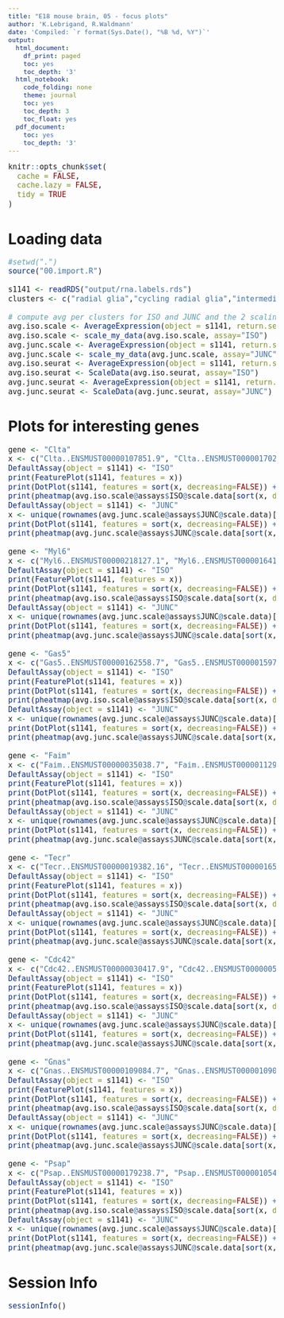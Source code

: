 ---
title: "E18 mouse brain, 05 - focus plots"
author: 'K.Lebrigand, R.Waldmann'
date: 'Compiled: `r format(Sys.Date(), "%B %d, %Y")`'
output:
  html_document:
    df_print: paged
    toc: yes
    toc_depth: '3'
  html_notebook:
    code_folding: none
    theme: journal
    toc: yes
    toc_depth: 3
    toc_float: yes
  pdf_document:
    toc: yes
    toc_depth: '3'
---

<style type="text/css">

body, td {
   font-size: 15px;
}
code.r{
  font-size: 15px;
}
pre {
  font-size: 15px
}
</style>

```{r setup, include=FALSE}
knitr::opts_chunk$set(
  cache = FALSE,
  cache.lazy = FALSE,
  tidy = TRUE
)
```

# Loading data

```{r message=FALSE, warning=FALSE, echo=FALSE, eval=T, fig.height=4, fig.width=6}

#setwd(".")
source("00.import.R")

s1141 <- readRDS("output/rna.labels.rds")
clusters <- c("radial glia","cycling radial glia","intermediate progenitor", "imature Glutamatergic", "mature Glutamatergic","imature GABAergic","mature GABAergic", "Cajal-Retzius")

# compute avg per clusters for ISO and JUNC and the 2 scaling methods
avg.iso.scale <- AverageExpression(object = s1141, return.seurat = TRUE, assay="ISO")
avg.iso.scale <- scale_my_data(avg.iso.scale, assay="ISO")
avg.junc.scale <- AverageExpression(object = s1141, return.seurat = TRUE, assay="JUNC")
avg.junc.scale <- scale_my_data(avg.junc.scale, assay="JUNC")
avg.iso.seurat <- AverageExpression(object = s1141, return.seurat = TRUE, assay="ISO")
avg.iso.seurat <- ScaleData(avg.iso.seurat, assay="ISO")
avg.junc.seurat <- AverageExpression(object = s1141, return.seurat = TRUE, assay="JUNC")
avg.junc.seurat <- ScaleData(avg.junc.seurat, assay="JUNC")

```

# Plots for interesting genes

```{r message=FALSE, warning=FALSE, echo=FALSE, eval=T, fig.height=4, fig.width=8 }

gene <- "Clta"
x <- c("Clta..ENSMUST00000107851.9", "Clta..ENSMUST00000170241.7", "Clta..ENSMUST00000107849.9")
DefaultAssay(object = s1141) <- "ISO"
print(FeaturePlot(s1141, features = x))
print(DotPlot(s1141, features = sort(x, decreasing=FALSE)) + RotatedAxis() + theme(text = element_text(size = 8), axis.text=element_text(size = 8)))
print(pheatmap(avg.iso.scale@assays$ISO@scale.data[sort(x, decreasing=FALSE),], cluster_rows=FALSE, cluster_cols=FALSE, fontsize = 8, clustering_method = "complete", clustering_distance_rows = "manhattan"))
DefaultAssay(object = s1141) <- "JUNC"
x <- unique(rownames(avg.junc.scale@assays$JUNC@scale.data)[grep(paste("^",gene,"\\.\\.",sep=""), rownames(avg.junc.scale@assays$JUNC@scale.data))])
print(DotPlot(s1141, features = sort(x, decreasing=FALSE)) + RotatedAxis() + theme(text = element_text(size = 8), axis.text=element_text(size = 8)))
print(pheatmap(avg.junc.scale@assays$JUNC@scale.data[sort(x, decreasing=FALSE),], cluster_rows=FALSE, cluster_cols=FALSE, fontsize = 8, clustering_method = "complete", clustering_distance_rows = "manhattan"))

gene <- "Myl6"
x <- c("Myl6..ENSMUST00000218127.1", "Myl6..ENSMUST00000164181.1")
DefaultAssay(object = s1141) <- "ISO"
print(FeaturePlot(s1141, features = x))
print(DotPlot(s1141, features = sort(x, decreasing=FALSE)) + RotatedAxis() + theme(text = element_text(size = 8), axis.text=element_text(size = 8)))
print(pheatmap(avg.iso.scale@assays$ISO@scale.data[sort(x, decreasing=FALSE),], cluster_rows=FALSE, cluster_cols=FALSE, fontsize = 8, clustering_method = "complete", clustering_distance_rows = "manhattan"))
DefaultAssay(object = s1141) <- "JUNC"
x <- unique(rownames(avg.junc.scale@assays$JUNC@scale.data)[grep(paste("^",gene,"\\.\\.",sep=""), rownames(avg.junc.scale@assays$JUNC@scale.data))])
print(DotPlot(s1141, features = sort(x, decreasing=FALSE)) + RotatedAxis() + theme(text = element_text(size = 8), axis.text=element_text(size = 8)))
print(pheatmap(avg.junc.scale@assays$JUNC@scale.data[sort(x, decreasing=FALSE),], cluster_rows=FALSE, cluster_cols=FALSE, fontsize = 8, clustering_method = "complete", clustering_distance_rows = "manhattan"))

gene <- "Gas5"
x <- c("Gas5..ENSMUST00000162558.7", "Gas5..ENSMUST00000159706.7")
DefaultAssay(object = s1141) <- "ISO"
print(FeaturePlot(s1141, features = x))
print(DotPlot(s1141, features = sort(x, decreasing=FALSE)) + RotatedAxis() + theme(text = element_text(size = 8), axis.text=element_text(size = 8)))
print(pheatmap(avg.iso.scale@assays$ISO@scale.data[sort(x, decreasing=FALSE),], cluster_rows=FALSE, cluster_cols=FALSE, fontsize = 8, clustering_method = "complete", clustering_distance_rows = "manhattan"))
DefaultAssay(object = s1141) <- "JUNC"
x <- unique(rownames(avg.junc.scale@assays$JUNC@scale.data)[grep(paste("^",gene,"\\.\\.",sep=""), rownames(avg.junc.scale@assays$JUNC@scale.data))])
print(DotPlot(s1141, features = sort(x, decreasing=FALSE)) + RotatedAxis() + theme(text = element_text(size = 8), axis.text=element_text(size = 8)))
print(pheatmap(avg.junc.scale@assays$JUNC@scale.data[sort(x, decreasing=FALSE),], cluster_rows=FALSE, cluster_cols=FALSE, fontsize = 8, clustering_method = "complete", clustering_distance_rows = "manhattan"))

gene <- "Faim"
x <- c("Faim..ENSMUST00000035038.7", "Faim..ENSMUST00000112911.8")
DefaultAssay(object = s1141) <- "ISO"
print(FeaturePlot(s1141, features = x))
print(DotPlot(s1141, features = sort(x, decreasing=FALSE)) + RotatedAxis() + theme(text = element_text(size = 8), axis.text=element_text(size = 8)))
print(pheatmap(avg.iso.scale@assays$ISO@scale.data[sort(x, decreasing=FALSE),], cluster_rows=FALSE, cluster_cols=FALSE, fontsize = 8, clustering_method = "complete", clustering_distance_rows = "manhattan"))
DefaultAssay(object = s1141) <- "JUNC"
x <- unique(rownames(avg.junc.scale@assays$JUNC@scale.data)[grep(paste("^",gene,"\\.\\.",sep=""), rownames(avg.junc.scale@assays$JUNC@scale.data))])
print(DotPlot(s1141, features = sort(x, decreasing=FALSE)) + RotatedAxis() + theme(text = element_text(size = 8), axis.text=element_text(size = 8)))
print(pheatmap(avg.junc.scale@assays$JUNC@scale.data[sort(x, decreasing=FALSE),], cluster_rows=FALSE, cluster_cols=FALSE, fontsize = 8, clustering_method = "complete", clustering_distance_rows = "manhattan"))

gene <- "Tecr"
x <- c("Tecr..ENSMUST00000019382.16", "Tecr..ENSMUST00000165740.8")
DefaultAssay(object = s1141) <- "ISO"
print(FeaturePlot(s1141, features = x))
print(DotPlot(s1141, features = sort(x, decreasing=FALSE)) + RotatedAxis() + theme(text = element_text(size = 8), axis.text=element_text(size = 8)))
print(pheatmap(avg.iso.scale@assays$ISO@scale.data[sort(x, decreasing=FALSE),], cluster_rows=FALSE, cluster_cols=FALSE, fontsize = 8, clustering_method = "complete", clustering_distance_rows = "manhattan"))
DefaultAssay(object = s1141) <- "JUNC"
x <- unique(rownames(avg.junc.scale@assays$JUNC@scale.data)[grep(paste("^",gene,"\\.\\.",sep=""), rownames(avg.junc.scale@assays$JUNC@scale.data))])
print(DotPlot(s1141, features = sort(x, decreasing=FALSE)) + RotatedAxis() + theme(text = element_text(size = 8), axis.text=element_text(size = 8)))
print(pheatmap(avg.junc.scale@assays$JUNC@scale.data[sort(x, decreasing=FALSE),], cluster_rows=FALSE, cluster_cols=FALSE, fontsize = 8, clustering_method = "complete", clustering_distance_rows = "manhattan"))

gene <- "Cdc42"
x <- c("Cdc42..ENSMUST00000030417.9", "Cdc42..ENSMUST00000051477.12")
DefaultAssay(object = s1141) <- "ISO"
print(FeaturePlot(s1141, features = x))
print(DotPlot(s1141, features = sort(x, decreasing=FALSE)) + RotatedAxis() + theme(text = element_text(size = 8), axis.text=element_text(size = 8)))
print(pheatmap(avg.iso.scale@assays$ISO@scale.data[sort(x, decreasing=FALSE),], cluster_rows=FALSE, cluster_cols=FALSE, fontsize = 8, clustering_method = "complete", clustering_distance_rows = "manhattan"))
DefaultAssay(object = s1141) <- "JUNC"
x <- unique(rownames(avg.junc.scale@assays$JUNC@scale.data)[grep(paste("^",gene,"\\.\\.",sep=""), rownames(avg.junc.scale@assays$JUNC@scale.data))])
print(DotPlot(s1141, features = sort(x, decreasing=FALSE)) + RotatedAxis() + theme(text = element_text(size = 8), axis.text=element_text(size = 8)))
print(pheatmap(avg.junc.scale@assays$JUNC@scale.data[sort(x, decreasing=FALSE),], cluster_rows=FALSE, cluster_cols=FALSE, fontsize = 8, clustering_method = "complete", clustering_distance_rows = "manhattan"))

gene <- "Gnas"
x <- c("Gnas..ENSMUST00000109084.7", "Gnas..ENSMUST00000109087.7")
DefaultAssay(object = s1141) <- "ISO"
print(FeaturePlot(s1141, features = x))
print(DotPlot(s1141, features = sort(x, decreasing=FALSE)) + RotatedAxis() + theme(text = element_text(size = 8), axis.text=element_text(size = 8)))
print(pheatmap(avg.iso.scale@assays$ISO@scale.data[sort(x, decreasing=FALSE),], cluster_rows=FALSE, cluster_cols=FALSE, fontsize = 8, clustering_method = "complete", clustering_distance_rows = "manhattan"))
DefaultAssay(object = s1141) <- "JUNC"
x <- unique(rownames(avg.junc.scale@assays$JUNC@scale.data)[grep(paste("^",gene,"\\.\\.",sep=""), rownames(avg.junc.scale@assays$JUNC@scale.data))])
print(DotPlot(s1141, features = sort(x, decreasing=FALSE)) + RotatedAxis() + theme(text = element_text(size = 8), axis.text=element_text(size = 8)))
print(pheatmap(avg.junc.scale@assays$JUNC@scale.data[sort(x, decreasing=FALSE),], cluster_rows=FALSE, cluster_cols=FALSE, fontsize = 8, clustering_method = "complete", clustering_distance_rows = "manhattan"))

gene <- "Psap"
x <- c("Psap..ENSMUST00000179238.7", "Psap..ENSMUST00000105465.7")
DefaultAssay(object = s1141) <- "ISO"
print(FeaturePlot(s1141, features = x))
print(DotPlot(s1141, features = sort(x, decreasing=FALSE)) + RotatedAxis() + theme(text = element_text(size = 8), axis.text=element_text(size = 8)))
print(pheatmap(avg.iso.scale@assays$ISO@scale.data[sort(x, decreasing=FALSE),], cluster_rows=FALSE, cluster_cols=FALSE, fontsize = 8, clustering_method = "complete", clustering_distance_rows = "manhattan"))
DefaultAssay(object = s1141) <- "JUNC"
x <- unique(rownames(avg.junc.scale@assays$JUNC@scale.data)[grep(paste("^",gene,"\\.\\.",sep=""), rownames(avg.junc.scale@assays$JUNC@scale.data))])
print(DotPlot(s1141, features = sort(x, decreasing=FALSE)) + RotatedAxis() + theme(text = element_text(size = 8), axis.text=element_text(size = 8)))
print(pheatmap(avg.junc.scale@assays$JUNC@scale.data[sort(x, decreasing=FALSE),], cluster_rows=FALSE, cluster_cols=FALSE, fontsize = 8, clustering_method = "complete", clustering_distance_rows = "manhattan"))

```

# Session Info

```{r sessinf}
sessionInfo()
```

